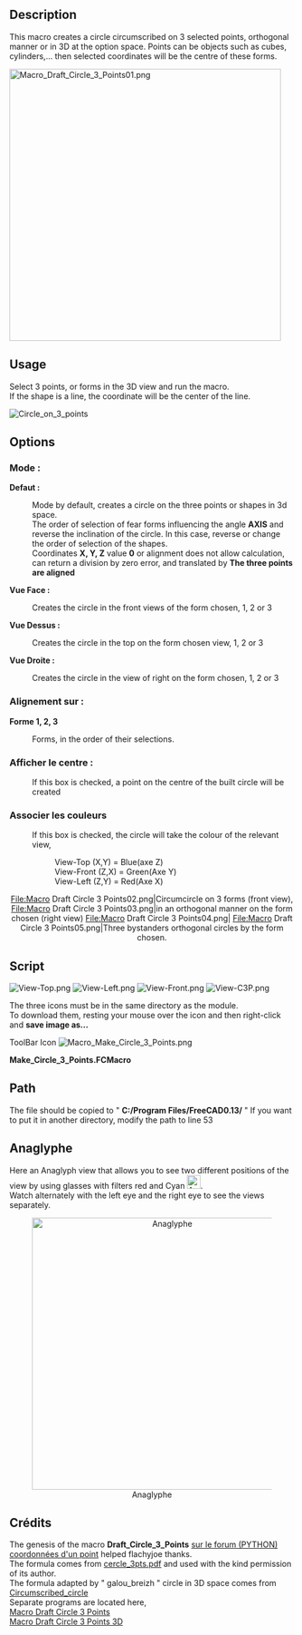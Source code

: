 <languages/>
<translate>
<!--T:1-->
{{Macro
|Name=Macro Make Circle 3 Points
|Icon=Macro_Make_Circle_3_Points.png
|Description=This macro creates a circle circumscribed on 3 selected points, orthogonal manner or in 3D at the option space. Points can be objects such as cubes, cylinders,... then selected coordinates will be the centre of these forms.
|Author=Mario52
|Version=1.0
|Date=2014-08-08
|FCVersion=All
|Download=[https://www.freecadweb.org/wiki/images/c/c7/Macro_Make_Circle_3_Points.png ToolBar Icon]<br/>[https://www.freecadweb.org/wiki/images/f/fb/View-Top.png Icon View-Top]<br/>[https://www.freecadweb.org/wiki/images/c/ca/View-Left.png Icon View-Left]<br/>[https://www.freecadweb.org/wiki/images/6/64/View-Front.png Icon View-Front]<br/>[https://www.freecadweb.org/wiki/images/1/19/View-C3P.png Icon View-C3P]
}}

==Description== <!--T:2-->
This macro creates a circle circumscribed on 3 selected points, orthogonal manner or in 3D at the option space. Points can be objects such as cubes, cylinders,... then selected coordinates will be the centre of these forms.
 
[[File:Macro Draft Circle 3 Points01.png|480px]]
{{Caption|Circle built on 3 selected points}}

==Usage== <!--T:3-->
Select 3 points, or forms in the 3D view and run the macro.<br />
If the shape is a line, the coordinate will be the center of the line.
 
[[File:Circle_on_3_points.png|Circle_on_3_points]]
{{clear}}

==Options== <!--T:4-->
===Mode :===
'''Defaut :''' 
: Mode by default, creates a circle on the three points or shapes in 3d space.
: The order of selection of fear forms influencing the angle '''AXIS''' and reverse the inclination of the circle. In this case, reverse or change the order of selection of the shapes.
: Coordinates '''X, Y, Z''' value '''0''' or alignment does not allow calculation, can return a division by zero error, and translated by '''The three points are aligned'''

<!--T:5-->
'''Vue Face :'''
: Creates the circle in the front views of the form chosen, 1, 2 or 3
'''Vue Dessus :'''
:Creates the circle in the top on the form chosen view, 1, 2 or 3
'''Vue Droite :'''
:Creates the circle in the view of right on the form chosen, 1, 2 or 3

===Alignement sur :=== <!--T:6-->
'''Forme 1, 2, 3'''
: Forms, in the order of their selections.

===Afficher le centre :=== <!--T:7-->
: If this box is checked, a point on the centre of the built circle will be created

===Associer les couleurs=== <!--T:8-->
:If this box is checked, the circle will take the colour of the relevant view,
::View-Top (X,Y) = Blue(axe Z)
::View-Front (Z,X) = Green(Axe Y)
::View-Left (Z,Y) = Red(Axe X)

 
<!--T:9-->
{{clear}}
<center>
<gallery widths="200" heights="100">
File:Macro Draft Circle 3 Points02.png|Circumcircle on 3 forms (front view), 
File:Macro Draft Circle 3 Points03.png|in an orthogonal manner on the form chosen (right view)
File:Macro Draft Circle 3 Points04.png|
File:Macro Draft Circle 3 Points05.png|Three bystanders orthogonal circles by the form chosen.
</gallery>
</center>


==Script== <!--T:10-->

<!--T:16-->
[[Image:View-Top.png]] [[Image:View-Left.png]] [[Image:View-Front.png]] [[Image:View-C3P.png]]

<!--T:12-->
The three icons must be in the same directory as the module.<br />
To download them, resting your mouse over the icon and then right-click and ''' save image as...'''

</translate>

ToolBar Icon [[Image:Macro_Make_Circle_3_Points.png]]

'''Make_Circle_3_Points.FCMacro'''

{{MacroCode|code=
# -*- coding: utf-8 -*-
# Cercle sur 3 points.py
# create a circle from 3 points selected
# combination of the two programs 'create a circle from 3 points selected'
# with as options (orthogonal) circle can be built on a choice plans
# to coordinate one of the three selected choice shapes
# mode by default, creates the circle in 3D space
# the options create the circle of orthogonal way on the map and view the choice
# with the creation of a central color related to the axes Y/N Y/N
# 04/03/2013 # 24/03/2013 # 08/08/2014 by mario52
# the formula adapted (with permission of its author) by "mario52" for orthogonal circles comes from
# http://www-obs.univ-lyon1.fr/labo/fc/Ateliers_archives/ateliers_2005-06/cercle_3pts.pdf
# read the note in pdf, on the order of selection points,
# If the formula returns an error (example the 3 points in the same alignment)
# the formula adapted by "galou_breizh" for the cecle in 3D space comes from
# http://en.wikipedia.org/wiki/Circumscribed_circle
# the window is always visible and allows you to work on other programs
# as for example to select other items in FreeCAD

#08/08/2014 PyQt4 and PySide

#OS: Windows Vista
#Word size: 32-bit
#Version: 0.14.3700 (Git)
#Branch: releases/FreeCAD-0-14
#Hash: 32f5aae0a64333ec8d5d160dbc46e690510c8fe1
#Python version: 2.6.2
#Qt version: 4.5.2
#Coin version: 3.1.0
#SoQt version: 1.4.1
#OCC version: 6.5.1

try:
    import PyQt4
    from PyQt4 import QtCore, QtGui
except Exception:
    import PySide
    from PySide import QtCore, QtGui

import Draft, Part, FreeCAD, math, PartGui, FreeCADGui
from math import sqrt, pi, sin, cos, asin
from FreeCAD import Base
 
                    # vueChoix = 0 et alignerSur = 0 , mode par défaut
global vueChoix		# choix de la vue Dessus=1 XY, vue Face=2 ZX, vue Droite=3 ZY (Orthogonal)
global alignerSur   # aligne le cercle sur une forme au choix (1,2 ou 3) ou sur Z=0 (Orthogonal)
global afficherPoint# affiche le point central du cercle
global colorer     	# colorer suivant l'axe 1=Ok 0=Couleur courante uniquement Orthogonal !
vueChoix = 0
alignerSur = 0
afficherPoint = 1
colorer = 1
 
try:
    _fromUtf8 = QtCore.QString.fromUtf8
except AttributeError:
    def _fromUtf8(s):
        return s
 
try:
    _encoding = QtGui.QApplication.UnicodeUTF8
    def _translate(context, text, disambig):
        return QtGui.QApplication.translate(context, text, disambig, _encoding)
except AttributeError:
    def _translate(context, text, disambig):
        return QtGui.QApplication.translate(context, text, disambig)
 
class Ui_MainWindow(object):
 
    def __init__(self, MainWindow):
        self.window = MainWindow
        path = FreeCAD.ConfigGet("AppHomePath") # chemin 
 
        MainWindow.setObjectName(_fromUtf8("MainWindow"))
        MainWindow.resize(490, 302)
        MainWindow.setWindowIcon(QtGui.QIcon(path+'View-C3P.png'))
        self.centralWidget = QtGui.QWidget(MainWindow)
        self.centralWidget.setObjectName(_fromUtf8("centralWidget"))
 
        self.groupBox = QtGui.QGroupBox(self.centralWidget)
        self.groupBox.setGeometry(QtCore.QRect(20, 10, 130, 161))
        self.groupBox.setObjectName(_fromUtf8("groupBox_1"))
 
        self.radioButton_1 = QtGui.QRadioButton(self.groupBox)
        self.radioButton_1.setGeometry(QtCore.QRect(10, 30, 130, 20))
        self.radioButton_1.setChecked(True)
        self.radioButton_1.setObjectName(_fromUtf8("radioButton_1"))
        self.radioButton_1.clicked.connect(self.on_radioButton_1_clicked) #connection radioButton_1
        self.radioButton_1.setToolTip(_translate("MainWindow", "Cercle sur 3 points dans l'espace", None))
 
        self.radioButton_2 = QtGui.QRadioButton(self.groupBox)
        self.radioButton_2.setGeometry(QtCore.QRect(10, 60, 130, 20))
        self.radioButton_2.setObjectName(_fromUtf8("radioButton_2"))
        self.radioButton_2.clicked.connect(self.on_radioButton_2_clicked) #connection radioButton_2
        self.radioButton_2.setToolTip(_translate("MainWindow", "Cercle orthogonal sur la vue de face", None))
        #self.image_01 = "C:\Program Files\FreeCAD0.13\View-Front.png"
        self.image_01 = path+"View-Front.png"
        icon01 = QtGui.QIcon() 
        icon01.addPixmap(QtGui.QPixmap(self.image_01),QtGui.QIcon.Normal, QtGui.QIcon.Off)
        self.radioButton_2.setIcon(icon01) 
 
        self.radioButton_3 = QtGui.QRadioButton(self.groupBox)
        self.radioButton_3.setGeometry(QtCore.QRect(10, 90, 130, 20))
        self.radioButton_3.setObjectName(_fromUtf8("radioButton_3"))
        self.radioButton_3.clicked.connect(self.on_radioButton_3_clicked) #connection radioButton_3
        self.radioButton_3.setToolTip(_translate("MainWindow", "Cercle orthogonal sur la vue de dessus", None))
        #self.image_02 = "C:\Program Files\FreeCAD0.13\View-Top.png"
        self.image_02 = path+"View-Top.png"
        icon02 = QtGui.QIcon() 
        icon02.addPixmap(QtGui.QPixmap(self.image_02),QtGui.QIcon.Normal, QtGui.QIcon.Off)
        self.radioButton_3.setIcon(icon02) 
 
        self.radioButton_4 = QtGui.QRadioButton(self.groupBox)
        self.radioButton_4.setGeometry(QtCore.QRect(10, 120, 130, 20))
        self.radioButton_4.setObjectName(_fromUtf8("radioButton_4"))
        self.radioButton_4.clicked.connect(self.on_radioButton_4_clicked) #connection radioButton_4
        self.radioButton_4.setToolTip(_translate("MainWindow", "Cercle orthogonal sur la vue de droite", None))
        #self.image_03 = "C:\Program Files\FreeCAD0.13\View-Left.png"
        self.image_03 = path+"View-Left.png"
        icon03 = QtGui.QIcon() 
        icon03.addPixmap(QtGui.QPixmap(self.image_03),QtGui.QIcon.Normal, QtGui.QIcon.Off)
        self.radioButton_4.setIcon(icon03) 
 
        self.groupBox_2 = QtGui.QGroupBox(self.centralWidget)
        self.groupBox_2.setGeometry(QtCore.QRect(170, 10, 120, 161))
        self.groupBox_2.setObjectName(_fromUtf8("groupBox_2"))
 
        self.radioButton_5 = QtGui.QRadioButton(self.groupBox_2)
        self.radioButton_5.setGeometry(QtCore.QRect(10, 30, 95, 20))
        self.radioButton_5.setChecked(True)
        self.radioButton_5.setObjectName(_fromUtf8("radioButton_5"))
        self.radioButton_5.clicked.connect(self.on_radioButton_5_clicked) #connection radioButton_5
        self.radioButton_5.setToolTip(_translate("MainWindow", "Cercle sur 3 points dans l'espace", None))
 
        self.radioButton_6 = QtGui.QRadioButton(self.groupBox_2)
        self.radioButton_6.setGeometry(QtCore.QRect(10, 60, 95, 20))
        self.radioButton_6.setObjectName(_fromUtf8("radioButton_6"))
        self.radioButton_6.clicked.connect(self.on_radioButton_6_clicked) #connection radioButton_6
        self.radioButton_6.setToolTip(_translate("MainWindow", "Cercle orthogonal sur la forme 1", None))
 
        self.radioButton_7 = QtGui.QRadioButton(self.groupBox_2)
        self.radioButton_7.setGeometry(QtCore.QRect(10, 90, 95, 20))
        self.radioButton_7.setObjectName(_fromUtf8("radioButton_7"))
        self.radioButton_7.clicked.connect(self.on_radioButton_7_clicked) #connection radioButton_7
        self.radioButton_7.setToolTip(_translate("MainWindow", "Cercle orthogonal sur la forme 2", None))
 
        self.radioButton_8 = QtGui.QRadioButton(self.groupBox_2)
        self.radioButton_8.setGeometry(QtCore.QRect(10, 120, 95, 20))
        self.radioButton_8.setObjectName(_fromUtf8("radioButton_8"))
        self.radioButton_8.clicked.connect(self.on_radioButton_8_clicked) #connection radioButton_8
        self.radioButton_8.setToolTip(_translate("MainWindow", "Cercle orthogonal sur la forme 3", None))
 
        self.checkBox_1 = QtGui.QCheckBox(self.centralWidget)
        self.checkBox_1.setGeometry(QtCore.QRect(20, 190, 140, 20))
        self.checkBox_1.setChecked(True)
        self.checkBox_1.setObjectName(_fromUtf8("checkBox_1"))
        self.checkBox_1.setToolTip(_translate("MainWindow", "Affiche un point sur le centre du cercle", None))
#        self.checkBox_1.clicked.connect(self.on_checkBox_1_clicked) #connection checkBox_1
 
        self.checkBox_2 = QtGui.QCheckBox(self.centralWidget)
        self.checkBox_2.setGeometry(QtCore.QRect(170, 190, 150, 20))
        self.checkBox_2.setChecked(True)
        self.checkBox_2.setObjectName(_fromUtf8("checkBox_2"))
        self.checkBox_2.setToolTip(_translate("MainWindow", "Associe la couleur du cercle à la couleur des axes X,Y,Z (Orthogonal)", None))
#        self.checkBox_2.clicked.connect(self.on_checkBox_2_clicked) #connection checkBox_1
 
        self.lineEdit_1 = QtGui.QLineEdit(self.centralWidget)
        self.lineEdit_1.setGeometry(QtCore.QRect(320, 30, 151, 22))
        self.lineEdit_1.setObjectName(_fromUtf8("lineEdit_1"))
        self.lineEdit_1.setReadOnly(True)
 
        self.lineEdit_2 = QtGui.QLineEdit(self.centralWidget)
        self.lineEdit_2.setGeometry(QtCore.QRect(320, 80, 151, 22))
        self.lineEdit_2.setObjectName(_fromUtf8("lineEdit_2"))
        self.lineEdit_2.setReadOnly(True)
 
        self.lineEdit_3 = QtGui.QLineEdit(self.centralWidget)
        self.lineEdit_3.setGeometry(QtCore.QRect(320, 130, 151, 22))
        self.lineEdit_3.setObjectName(_fromUtf8("lineEdit_3"))
        self.lineEdit_3.setReadOnly(True)
 
        self.lineEdit_4 = QtGui.QLineEdit(self.centralWidget)
        self.lineEdit_4.setGeometry(QtCore.QRect(320, 180, 151, 22))
        self.lineEdit_4.setObjectName(_fromUtf8("lineEdit_4"))
        self.lineEdit_4.setReadOnly(True)
 
        self.lineEdit_5 = QtGui.QLineEdit(self.centralWidget)
        self.lineEdit_5.setGeometry(QtCore.QRect(320, 230, 151, 22))
        self.lineEdit_5.setObjectName(_fromUtf8("lineEdit_5"))
        self.lineEdit_5.setReadOnly(True)
 
        self.label_1 = QtGui.QLabel(self.centralWidget)
        self.label_1.setGeometry(QtCore.QRect(320, 10, 91, 16))
        self.label_1.setObjectName(_fromUtf8("label_1"))
 
        self.label_2 = QtGui.QLabel(self.centralWidget)
        self.label_2.setGeometry(QtCore.QRect(320, 60, 91, 16))
        self.label_2.setObjectName(_fromUtf8("label_2"))
 
        self.label_3 = QtGui.QLabel(self.centralWidget)
        self.label_3.setGeometry(QtCore.QRect(320, 110, 91, 16))
        self.label_3.setObjectName(_fromUtf8("label_3"))
 
        self.label_4 = QtGui.QLabel(self.centralWidget)
        self.label_4.setGeometry(QtCore.QRect(320, 160, 53, 16))
        self.label_4.setObjectName(_fromUtf8("label_4"))
 
        self.label_5 = QtGui.QLabel(self.centralWidget)
        self.label_5.setGeometry(QtCore.QRect(320, 210, 81, 16))
        self.label_5.setObjectName(_fromUtf8("label_5"))
 
        self.pushButton_1 = QtGui.QPushButton(self.centralWidget)
        self.pushButton_1.setGeometry(QtCore.QRect(20, 230, 90, 28))
        self.pushButton_1.setObjectName(_fromUtf8("pushButton_1"))
        self.pushButton_1.clicked.connect(self.on_pushButton_1_clicked) #connection pushButton_1
        self.pushButton_1.setToolTip(_translate("MainWindow", "Quitte la fonction", None))
 
        self.pushButton_2 = QtGui.QPushButton(self.centralWidget)
        self.pushButton_2.setGeometry(QtCore.QRect(110, 230, 90, 28))
        self.pushButton_2.setObjectName(_fromUtf8("pushButton_2"))
        self.pushButton_2.clicked.connect(self.on_pushButton_2_clicked) #connection pushButton_2
        self.pushButton_2.setToolTip(_translate("MainWindow", "Applique la fonction sans quitter", None))
        #self.pushButton_2.setStyleSheet("background-color: red") #cette fonction donne une couleur au bouton
        #self.pushButton_2.setStyleSheet("color : #ff0000") #cette fonction donne une couleur au texte du bouton
        #self.pushButton_2.setStyleSheet("color : #ff0000; background-color : #0000ff;" ) #combinaison des deux
 
        self.pushButton_3 = QtGui.QPushButton(self.centralWidget)
        self.pushButton_3.setGeometry(QtCore.QRect(200, 230, 90, 28))
        self.pushButton_3.setObjectName(_fromUtf8("pushButton_3"))
        self.pushButton_3.clicked.connect(self.on_pushButton_3_clicked) #connection pushButton_3
        self.pushButton_3.setToolTip(_translate("MainWindow", "Définit le mode par défaut (Cercle sur 3 points dans l'espace)", None))
 
        MainWindow.setCentralWidget(self.centralWidget)
        self.statusBar = QtGui.QStatusBar(MainWindow)
        self.statusBar.setObjectName(_fromUtf8("statusBar"))
        MainWindow.setStatusBar(self.statusBar)
 
        self.retranslateUi(MainWindow)
        QtCore.QMetaObject.connectSlotsByName(MainWindow)
 
    def retranslateUi(self, MainWindow):
        try:
            MainWindow.setWindowFlags(PyQt4.QtCore.Qt.WindowStaysOnTopHint) # PyQt4 cette fonction met la fenêtre en avant
        except Exception:
            MainWindow.setWindowFlags(PySide.QtCore.Qt.WindowStaysOnTopHint) # PySide cette fonction met la fenêtre en avant
        #MainWindow.setStyleSheet("background-color: red") #cette fonction donne une couleur à la fenêtre
        #MainWindow.setWindowOpacity(0.5)    #cette fonction donne une transparence à la fenêtre
        MainWindow.setWindowTitle(_translate("MainWindow", "Cercle sur 3 points", None))
        self.groupBox.setTitle(_translate("MainWindow", "Mode", None))
        self.radioButton_1.setText(_translate("MainWindow", "Défaut", None))
        self.radioButton_2.setText(_translate("MainWindow", "Vue  Face", None))
        self.radioButton_3.setText(_translate("MainWindow", "Vue Dessus", None))
        self.radioButton_4.setText(_translate("MainWindow", "Vue Droite", None))
        self.groupBox_2.setTitle(_translate("MainWindow", "Alignement sur", None))
        self.radioButton_5.setText(_translate("MainWindow", "Défaut", None))
        self.radioButton_6.setText(_translate("MainWindow", "Forme 1", None))
        self.radioButton_7.setText(_translate("MainWindow", "Forme 2", None))
        self.radioButton_8.setText(_translate("MainWindow", "Forme 3", None))
        self.checkBox_1.setText(_translate("MainWindow", "Afficher le centre", None))
        self.checkBox_2.setText(_translate("MainWindow", "Associer les couleurs", None))
        self.label_1.setText(_translate("MainWindow", "Coordonnée X", None))
        self.label_2.setText(_translate("MainWindow", "Coordonnée Y", None))
        self.label_3.setText(_translate("MainWindow", "Coordonnée Z", None))
        self.label_4.setText(_translate("MainWindow", "Rayon", None))
        self.label_5.setText(_translate("MainWindow", "Angle", None))
        self.pushButton_1.setText(_translate("MainWindow", "Quitter", None))
        self.pushButton_2.setText(_translate("MainWindow", "Appliquer", None))
        self.pushButton_3.setText(_translate("MainWindow", "Défaut", None))
    # première série de radioboutons
    def on_radioButton_1_clicked(self):
        if self.radioButton_1.isChecked():
            self.radioButton_5.setChecked(True)
    def on_radioButton_2_clicked(self):
        if self.radioButton_5.isChecked():
            self.radioButton_6.setChecked(True)
    def on_radioButton_3_clicked(self):
        if self.radioButton_5.isChecked():
            self.radioButton_6.setChecked(True)
    def on_radioButton_4_clicked(self):
        if self.radioButton_5.isChecked():
            self.radioButton_6.setChecked(True)
    # deuxième série de radioboutons
    def on_radioButton_5_clicked(self):
        if self.radioButton_5.isChecked():
            self.radioButton_1.setChecked(True)
    def on_radioButton_6_clicked(self):
        if self.radioButton_1.isChecked():
            self.radioButton_2.setChecked(True)
    def on_radioButton_7_clicked(self):
        if self.radioButton_1.isChecked():
            self.radioButton_2.setChecked(True)
    def on_radioButton_8_clicked(self):
        if self.radioButton_1.isChecked():
            self.radioButton_2.setChecked(True)
    # Boutons
    def on_pushButton_1_clicked(self):    # Bouton Quitte la fonction
        App.Console.PrintMessage("Terminé\r\n")
        self.window.hide()
 
    def on_pushButton_2_clicked(self):    # Bouton Appliquer
        if self.radioButton_1.isChecked():
            vueChoix=0
        if self.radioButton_2.isChecked():
            vueChoix=1
        if self.radioButton_3.isChecked():
            vueChoix=2
        if self.radioButton_4.isChecked():
            vueChoix=3
 
        if self.radioButton_5.isChecked():
            alignerSur=0
        if self.radioButton_6.isChecked():
            alignerSur=1
        if self.radioButton_7.isChecked():
            alignerSur=2
        if self.radioButton_8.isChecked():
            alignerSur=3
 
        if self.checkBox_1.checkState()==0:
            afficherPoint=0
        else:
            afficherPoint=1
        if self.checkBox_2.checkState()==0:
            colorer=0
        else:
            colorer=1
 
        # App.Console.PrintMessage("Appliquer\r\n")
        # App.Console.PrintMessage(str(vueChoix)+" \t")
        # App.Console.PrintMessage(str(alignerSur)+" \t")
        # App.Console.PrintMessage(str(afficherPoint)+" \t")
        # App.Console.PrintMessage(str(colorer)+" \r\n")
 
        def errorDialog(msg):
            # Create a simple dialog QMessageBox
            # The first argument indicates the icon used: one of QtGui.QMessageBox.{NoIcon, Information, Warning, Critical, Question} 
            diag = QtGui.QMessageBox(QtGui.QMessageBox.Critical,u"Error Message",msg)
            try:
                diag.setWindowFlags(PyQt4.QtCore.Qt.WindowStaysOnTopHint) # PyQt4 cette fonction met la fenêtre en avant
            except Exception:
                diag.setWindowFlags(PySide.QtCore.Qt.WindowStaysOnTopHint) # PySide cette fonction met la fenêtre en avant
            #diag.setWindowModality(QtCore.Qt.ApplicationModal) # la fonction a été désactivée pour favoriser "WindowStaysOnTopHint"
            diag.exec_()
 
        def affiche(x,y,z,rayon,r,v,b,afficherPoint,angle):
            pl.Base=FreeCAD.Vector(x,y,z)
            Draft.makeCircle((rayon),placement=pl,face=False,support=None)
            if colorer==1:    
                FreeCADGui.activeDocument().activeObject().LineColor = (r,v,b)
            if afficherPoint==1:
                Draft.makePoint(x,y,z)
                if colorer==1:
                    FreeCADGui.activeDocument().activeObject().PointColor = (r,v,b)
            str(self.lineEdit_1.setText(str(x)))
            str(self.lineEdit_2.setText(str(y)))
            str(self.lineEdit_3.setText(str(z)))
            str(self.lineEdit_4.setText(str(rayon)))
            str(self.lineEdit_5.setText(str(angle)))
 
        # prendre les objets selectionnes
        sel = FreeCADGui.Selection.getSelection()           
        i=0
        centreX=0;centreY=0;rayon=0
 
        # S'il y a 3 points sélectionnés alors..
        if len(sel)==3 :
            i=0
            ta=[0,0,0,0,0,0,0,0,0]
            for obj in sel:
                x=(obj.Shape.BoundBox.Center)
                ta[i+0]=(x.x)
                ta[i+1]=(x.y)
                ta[i+2]=(x.z)
                i=i+3
 
            if vueChoix==3:        # Vue de droite ZY (Rouge)
                z_point_1=ta[0]
                x_point_1=ta[1]
                y_point_1=ta[2]
 
                z_point_2=ta[3]
                x_point_2=ta[4]
                y_point_2=ta[5]
 
                z_point_3=ta[6]
                x_point_3=ta[7]
                y_point_3=ta[8]
 
            elif vueChoix==2:    # Vue de face ZX (Vert)
                y_point_1=ta[0]
                z_point_1=ta[1]
                x_point_1=ta[2]
 
                y_point_2=ta[3]
                z_point_2=ta[4]
                x_point_2=ta[5]
 
                y_point_3=ta[6]
                z_point_3=ta[7]
                x_point_3=ta[8]
 
            else:                # Vue de dessus XY (Bleu)
                x_point_1=ta[0]
                y_point_1=ta[1]
                z_point_1=ta[2]
 
                x_point_2=ta[3]
                y_point_2=ta[4]
                z_point_2=ta[5]
 
                x_point_3=ta[6]
                y_point_3=ta[7]
                z_point_3=ta[8]
 
            # Calcul des coordonnées du centre du cercle    
            try:
                centreX =((x_point_3**2-x_point_2**2+y_point_3**2-y_point_2**2)/(2*(y_point_3-y_point_2))-(x_point_2**2-x_point_1**2+y_point_2**2-y_point_1**2)/(2*(y_point_2-y_point_1)))/((x_point_3-x_point_2)/(y_point_3-y_point_2)-(x_point_2-x_point_1)/(y_point_2-y_point_1))
                centreY =-(x_point_2-x_point_1)/(y_point_2-y_point_1)*centreX+(x_point_2**2-x_point_1**2+y_point_2**2-y_point_1**2)/(2*(y_point_2-y_point_1))
                rayon =sqrt((x_point_1-centreX)**2+(y_point_1-centreY)**2)
            except:
                errorDialog(u"Calcul impossible trop d'élements alignés")
            else:
            #finally: # si finally est présent, il sera TOUJOURS exécuté
               # Définition de la coordonnée Z
                centreZ=0
                # Création du cercle
                pl=FreeCAD.Placement()
                if vueChoix==1:    # Plan XY Dessus
                    pl.Rotation.Q=(0,0,0,1.0)
                    if alignerSur==1:    
                        affiche(centreX,centreY,z_point_1,rayon,0.0,0.0,1.0,afficherPoint,0)
                    elif alignerSur==2:
                        affiche(centreX,centreY,z_point_2,rayon,0.0,0.0,1.0,afficherPoint,0)
                    elif alignerSur==3:
                        affiche(centreX,centreY,z_point_3,rayon,0.0,0.0,1.0,afficherPoint,0)
                elif vueChoix==2:    # Plan XZ Face
                    pl.Rotation.Q=(1,0,0,1.0)
                    if alignerSur==1:    
                        affiche(centreY,z_point_1,centreX,rayon,0.0,1.0,0.0,afficherPoint,0)
                    elif alignerSur==2:
                        affiche(centreY,z_point_2,centreX,rayon,0.0,1.0,0.0,afficherPoint,0)
                    elif alignerSur==3:
                        affiche(centreY,z_point_3,centreX,rayon,0.0,1.0,0.0,afficherPoint,0)
                elif vueChoix==3:    # Plan YZ Droite
                    pl.Rotation.Q=(0,1,0,1.0)
                    if alignerSur==1:    
                        affiche(z_point_1,centreX,centreY,rayon,1.0,0.0,0.0,afficherPoint,0)
                    elif alignerSur==2:
                        affiche(z_point_2,centreX,centreY,rayon,1.0,0.0,0.0,afficherPoint,0)
                    elif alignerSur==3:
                        affiche(z_point_3,centreX,centreY,rayon,1.0,0.0,0.0,afficherPoint,0)
                else:    # 3D XYZ
                    P1 = sel[0].Shape.BoundBox.Center
                    P2 = sel[1].Shape.BoundBox.Center
                    P3 = sel[2].Shape.BoundBox.Center
 
                    P1P2 = (P2 - P1).Length
                    P2P3 = (P3 - P2).Length
                    P3P1 = (P1 - P3).Length
 
                    # Circle radius.
                    l = ((P1 - P2).cross(P2 - P3)).Length
                    try:
                    #if l < 1e-8:
                    #    errorDialog("The three points are aligned")
                        r = P1P2 * P2P3 * P3P1 / 2 / l
                    except:
                        errorDialog("The three points are aligned")
                    else:
                        # Sphere center.
                        a = P2P3**2 * (P1 - P2).dot(P1 - P3) / 2 / l**2
                        b = P3P1**2 * (P2 - P1).dot(P2 - P3) / 2 / l**2
                        c = P1P2**2 * (P3 - P1).dot(P3 - P2) / 2 / l**2
                        P1.multiply(a)
                        P2.multiply(b)
                        P3.multiply(c)
                        PC = P1 + P2 + P3
 
                        # Creation of a circle
                        pl = Base.Placement()
                        v = (P1 - P2).cross(P3 - P2)
                        v.normalize()
                        axis = Base.Vector(0, 0, 1).cross(v)
                        angle = asin(axis.Length) * 180 / pi
                        axis.normalize()
                        pl = Base.Placement(PC, axis, angle)
                        affiche((PC.x),(PC.y),(PC.z),r,0.0,0.0,0.0,afficherPoint,angle)
 
        else:
            # Si la condition n'est pas remplie, recommencer
            errorDialog(u"Sélectionnez 3 points et recommencez")
            #FreeCAD.Console.PrintError("Sélectionnez 3 points et recommencez\r\n")
#________________________________________________________________________________
    def on_pushButton_3_clicked(self):    # Valeurs d'origine
        App.Console.PrintMessage("Défaut\r\n")
        vueChoix=0		# choix de la vue Dessus=1 XY, vue Face=2 ZX, vue Droite=3 ZY
        self.radioButton_1.setChecked(True)
        alignerSur=0	# aligne le cercle sur une forme au choix (1,2 ou 3) ou sur Z=0
        self.radioButton_5.setChecked(True)
        afficherPoint=1	# affiche le point central du cercle
        self.checkBox_1.setChecked(True)
        colorer=1		# colorer suivant l'axe 1=Ok 0=Couleur courante uniquement Orthogonal !
        self.checkBox_2.setChecked(True)
 
#______________________________________________________________________________________
 
MainWindow = QtGui.QMainWindow()
ui = Ui_MainWindow(MainWindow)
MainWindow.show()
}}

<translate>

==Path== <!--T:17-->
The file should be copied to " '''C:/Program Files/FreeCAD0.13/''' " If you want to put it in another directory, modify the path to line 53
</translate>

{{Code|code=
         path = FreeCAD.ConfigGet("AppHomePath") # chemin
}}
<translate>

==Anaglyphe== <!--T:14-->
Here an Anaglyph view that allows you to see two different positions of the view by using glasses with filters red and Cyan [[Image:Anaglyph_Tango.png|24px]].<br />
Watch alternately with the left eye and the right eye to see the views separately.<br />
 
<center>
[[File:Cercle3Points2D_anaglyphe.png|480px|Anaglyphe]]
</center>
 
{{clear}}

==Crédits== <!--T:15-->
The genesis of the macro '''Draft_Circle_3_Points''' [http://forum.freecadweb.org/viewtopic.php?f=12&t=3696&sid=17886f953113e162dc9a4a843e1fce94 sur le forum (PYTHON) coordonnées d'un point] helped flachyjoe thanks.<br />
The formula comes from [http://www-obs.univ-lyon1.fr/labo/fc/Ateliers_archives/ateliers_2005-06/cercle_3pts.pdf cercle_3pts.pdf] and used with the kind permission of its author.<br />
The formula adapted by " galou_breizh " circle in 3D space comes from
[http://en.wikipedia.org/wiki/Circumscribed_circle Circumscribed_circle]<br />
Separate programs are located here,<br />
[[Macro_Draft_Circle_3_Points|Macro Draft Circle 3 Points]]<br />
[[Macro_Draft_Circle_3_Points_3D|Macro Draft Circle 3 Points 3D]]

</translate>